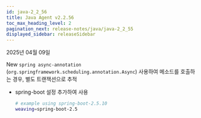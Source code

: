 ```yaml
---
id: java-2_2_56
title: Java Agent v2.2.56
toc_max_heading_level: 2
pagination_next: release-notes/java/java-2_2_55
displayed_sidebar: releaseSidebar
---
```


2025년 04월 09일

<Status priority='1'>New</Status> `spring async-annotation` (`org.springframework.scheduling.annotation.Async`) 사용하여 메소드를 호출하는 경우, 별도 트랜잭션으로 추적

* spring-boot 설정 추가하여 사용

    ```bash 
    # example using spring-boot-2.5.10
    weaving=spring-boot-2.5
    ```